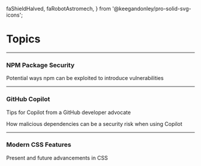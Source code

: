   faShieldHalved,
  faRobotAstromech,
} from '@keegandonley/pro-solid-svg-icons';

# Topics

---

### <FontAwesomeIcon icon={faShieldHalved} /> NPM Package Security

Potential ways npm can be exploited to introduce vulnerabilities

---

### <FontAwesomeIcon icon={faRobotAstromech} /> GitHub Copilot

Tips for Copilot from a GitHub developer advocate

How malicious dependencies can be a security risk when using Copilot

---

### <FontAwesomeIcon icon={faCss3} /> Modern CSS Features

Present and future advancements in CSS
